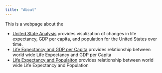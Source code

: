 ```yaml
---
title: "About"
---
```


This is a webpage about the 

- [United State Analysis](country.qmd) provides visulization of changes in life expectancy, GDP per capita, and population for the United States over time.
- [Life Expectancy and GDP per Capita](country.qmd) provides relationship between world wide Life Expectancy and GDP per Capita
- [Life Expectancy and Populaiton](life-populaiton.qmd) provides relationship between world wide Life Expectancy and Population

